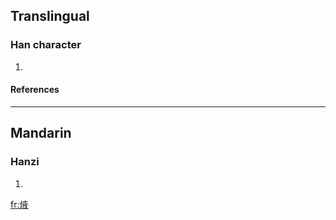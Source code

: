 ==Translingual==
===Han character===
{{Han char|rn=86|rad=火|as=08|sn=12|four=9084<sub>7</sub>|canj=火卜人大 (FYOK)}}
# {{defn|Han|sort=火08}}
====References====
{{Han ref|kx=0675.060|dkj=19144|hdz=32210.100|uh=7132|ud=28978|bh=DA61|bd=55905}}

----
==Mandarin==
===Hanzi===
{{cmn-hanzi|pin=[[jiāo]] ([[jiao1]]), [[yì]] ([[yi4]])|wg=chiao<sup>1</sup>, i<sup>4</sup>}}
# {{defn|Mandarin}}

[[fr:焲]]